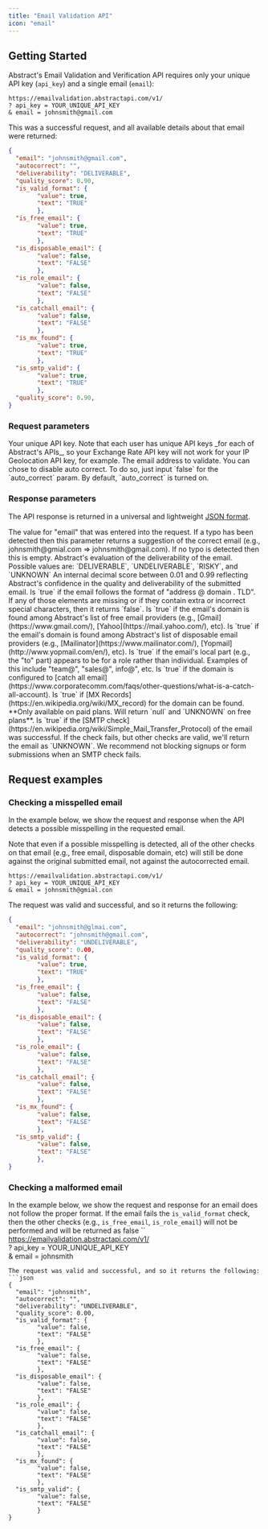 ```yaml
---
title: "Email Validation API"
icon: "email"
---
```

## Getting Started

Abstract's Email Validation and Verification API requires only your unique API key (`api_key`) and a single email (`email`):
```
https://emailvalidation.abstractapi.com/v1/  
? api_key = YOUR_UNIQUE_API_KEY  
& email = johnsmith@gmail.com
```
This was a successful request, and all available details about that email were returned:
```json
{  
  "email": "johnsmith@gmail.com",  
  "autocorrect": "",
  "deliverability": "DELIVERABLE",  
  "quality_score": 0.90,  
  "is_valid_format": {
        "value": true,
        "text": "TRUE"
        },
  "is_free_email": {
        "value": true,
        "text": "TRUE"
        },
  "is_disposable_email": {
        "value": false,
        "text": "FALSE"
        },
  "is_role_email": {
        "value": false,
        "text": "FALSE"
        },
  "is_catchall_email": {
        "value": false,
        "text": "FALSE"
        },
  "is_mx_found": {
        "value": true,
        "text": "TRUE"
        },
  "is_smtp_valid": {
        "value": true,
        "text": "TRUE"
        },
  "quality_score": 0.90,  
}
```

### Request parameters

<ResponseField name="api_key" type="String" required>
Your unique API key. Note that each user has unique API keys _for each of Abstract's APIs_, so your Exchange Rate API key will not work for your IP Geolocation API key, for example.
</ResponseField>

<ResponseField name="email" type="String" required>
The email address to validate.
</ResponseField>

<ResponseField name="auto_correct" type="boolean" default = "true">
You can chose to disable auto correct. To do so, just input `false` for the `auto_correct` param. By default, `auto_correct` is turned on.
</ResponseField>


### Response parameters
The API response is returned in a universal and lightweight [JSON format](https://www.json.org/json-en.html).

<ResponseField name="email" type="String">
The value for "email" that was entered into the request.
</ResponseField>

<ResponseField name="auto_correct" type="String">
If a typo has been detected then this parameter returns a suggestion of the correct email (e.g., johnsmith@gmial.com => johnsmith@gmail.com). If no typo is detected then this is empty.
</ResponseField>

<ResponseField name="deliverability" type="String">
Abstract's evaluation of the deliverability of the email. Possible values are: `DELIVERABLE`, `UNDELIVERABLE`, `RISKY`, and `UNKNOWN`
</ResponseField>

<ResponseField name="quality_score" type="Number">
An internal decimal score between 0.01 and 0.99 reflecting Abstract's confidence in the quality and deliverability of the submitted email.
</ResponseField>

<ResponseField name="is_valid_format" type="Boolean">
Is `true` if the email follows the format of "address @ domain . TLD". If any of those elements are missing or if they contain extra or incorrect special characters, then it returns `false`.
</ResponseField>

<ResponseField name="is_free_email" type="Boolean">
Is `true` if the email's domain is found among Abstract's list of free email providers (e.g., [Gmail](https://www.gmail.com/), [Yahoo](https://mail.yahoo.com/), etc).
</ResponseField>

<ResponseField name="is_disposable_email" type="Boolean">
Is `true` if the email's domain is found among Abstract's list of disposable email providers (e.g., [Mailinator](https://www.mailinator.com/), [Yopmail](http://www.yopmail.com/en/), etc).
</ResponseField>

<ResponseField name="is_role_email" type="Boolean">
Is `true` if the email's local part (e.g., the "to" part) appears to be for a role rather than individual. Examples of this include "team@", "sales@", info@", etc.
</ResponseField>

<ResponseField name="is_catchall_email" type="Boolean">
Is `true` if the domain is configured to [catch all email](https://www.corporatecomm.com/faqs/other-questions/what-is-a-catch-all-account).
</ResponseField>

<ResponseField name="is_mx_found" type="Boolean">
Is `true` if [MX Records](https://en.wikipedia.org/wiki/MX_record) for the domain can be found. **Only available on paid plans. Will return `null` and `UNKNOWN` on free plans**.
</ResponseField>

<ResponseField name="is_smtp_valid" type="Boolean">
Is `true` if the [SMTP check](https://en.wikipedia.org/wiki/Simple_Mail_Transfer_Protocol) of the email was successful. If the check fails, but other checks are valid, we'll return the email as `UNKNOWN`. We recommend not blocking signups or form submissions when an SMTP check fails.
</ResponseField>



## Request examples

### Checking a misspelled email
In the example below, we show the request and response when the API detects a possible misspelling in the requested email.

Note that even if a possible misspelling is detected, all of the other checks on that email (e.g., free email, disposable domain, etc) will still be done against the original submitted email, not against the autocorrected email.
```
https://emailvalidation.abstractapi.com/v1/  
? api_key = YOUR_UNIQUE_API_KEY  
& email = johnsmith@gmial.con
```
The request was valid and successful, and so it returns the following:
```json
{  
  "email": "johnsmith@glmai.com",  
  "autocorrect": "johnsmith@gmail.com",  
  "deliverability": "UNDELIVERABLE",
  "quality_score": 0.00,  
  "is_valid_format": {
        "value": true,
        "text": "TRUE"
        },
  "is_free_email": {
        "value": false,
        "text": "FALSE"
        },
  "is_disposable_email": {
        "value": false,
        "text": "FALSE"
        },
  "is_role_email": {
        "value": false,
        "text": "FALSE"
        },
  "is_catchall_email": {
        "value": false,
        "text": "FALSE"
        },
  "is_mx_found": {
        "value": false,
        "text": "FALSE"
        },
  "is_smtp_valid": {
        "value": false,
        "text": "FALSE"
        },
}
```

### Checking a malformed email
In the example below, we show the request and response for an email does not follow the proper format. If the email fails the `is_valid_format` check, then the other checks (e.g., `is_free_email`, `is_role_email`) will not be performed and will be returned as false
``
https://emailvalidation.abstractapi.com/v1/  
? api_key = YOUR_UNIQUE_API_KEY  
& email = johnsmith
```
The request was valid and successful, and so it returns the following:
```json
{  
  "email": "johnsmith",  
  "autocorrect": "",  
  "deliverability": "UNDELIVERABLE",
  "quality_score": 0.00,  
  "is_valid_format": {
        "value": false,
        "text": "FALSE"
        },
  "is_free_email": {
        "value": false,
        "text": "FALSE"
        },
  "is_disposable_email": {
        "value": false,
        "text": "FALSE"
        },
  "is_role_email": {
        "value": false,
        "text": "FALSE"
        },
  "is_catchall_email": {
        "value": false,
        "text": "FALSE"
        },
  "is_mx_found": {
        "value": false,
        "text": "FALSE"
        },
  "is_smtp_valid": {
        "value": false,
        "text": "FALSE"
        }
}
```

